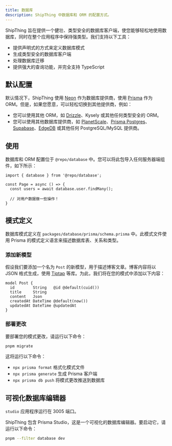 ```yaml
---
title: 数据库
description: ShipThing 中数据库和 ORM 的配置方式。
---
```


ShipThing 旨在提供一个健壮、类型安全的数据库客户端，使您能够轻松地使用数据库，同时在整个应用程序中保持强类型。我们支持以下工具：

- 提供声明式的方式来定义数据库模式
- 生成类型安全的数据库客户端
- 处理数据库迁移
- 提供强大的查询功能，并完全支持 TypeScript

## 默认配置

默认情况下，ShipThing 使用 [Neon](https://neon.tech) 作为数据库提供商，使用 [Prisma](https://prisma.io) 作为 ORM。但是，如果您愿意，可以轻松切换到其他提供商，例如：

- 您可以使用其他 ORM，如 [Drizzle](/zh/migrations/database/drizzle)、Kysely 或其他任何类型安全的 ORM。
- 您可以使用其他数据库提供商，如 [PlanetScale](/zh/migrations/database/planetscale)、[Prisma Postgres](/zh/migrations/database/prisma-postgres)、[Supabase](/zh/migrations/database/supabase)、[EdgeDB](/zh/migrations/database/edgedb) 或其他任何 PostgreSQL/MySQL 提供商。

## 使用

数据库和 ORM 配置位于 `@repo/database` 中。您可以将此包导入任何服务器端组件，如下所示：

```page.tsx {1,4}
import { database } from '@repo/database';

const Page = async () => {
  const users = await database.user.findMany();

  // 对用户数据做一些操作！
}
```

## 模式定义

数据库模式定义在 `packages/database/prisma/schema.prisma` 中。此模式文件使用 Prisma 的模式定义语言来描述数据库表、关系和类型。

### 添加新模型

假设我们要添加一个名为 `Post` 的新模型，用于描述博客文章。博客内容将以 JSON 格式生成，使用 [Tiptap](https://tiptap.dev/) 等库。为此，我们将在您的模式中添加以下内容：

```prisma packages/database/prisma/schema.prisma {1-7}
model Post {
  id        String   @id @default(cuid())
  title     String
  content   Json
  createdAt DateTime @default(now())
  updatedAt DateTime @updatedAt
}
```

### 部署更改

要部署您的模式更改，请运行以下命令：

```sh Terminal
pnpm migrate
```

这将运行以下命令：

- `npx prisma format` 格式化模式文件
- `npx prisma generate` 生成 Prisma 客户端
- `npx prisma db push` 将模式更改推送到数据库

## 可视化数据库编辑器

<Tip>`studio` 应用程序运行在 3005 端口。</Tip>

ShipThing 包含 Prisma Studio，这是一个可视化的数据库编辑器。要启动它，请运行以下命令：

```sh Terminal
pnpm --filter database dev
```